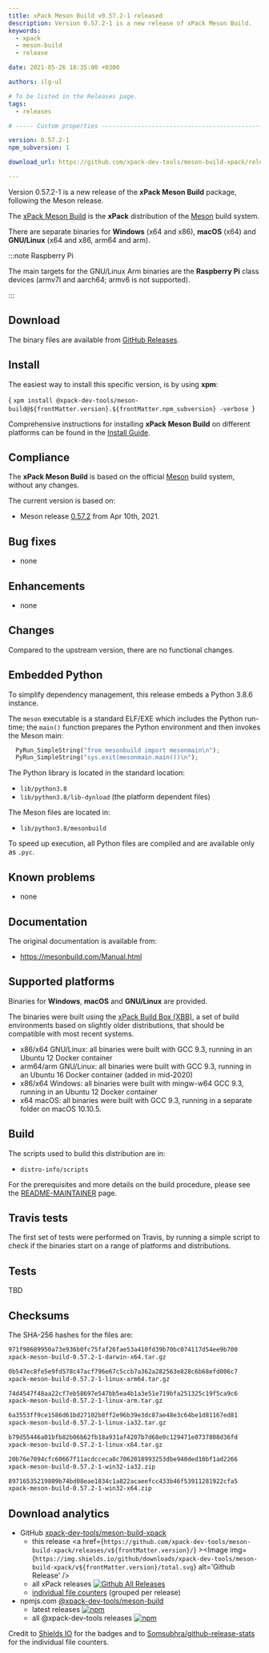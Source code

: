 ```yaml
---
title: xPack Meson Build v0.57.2-1 released
description: Version 0.57.2-1 is a new release of xPack Meson Build.
keywords:
  - xpack
  - meson-build
  - release

date: 2021-05-26 18:35:00 +0300

authors: ilg-ul

# To be listed in the Releases page.
tags:
  - releases

# ----- Custom properties -----------------------------------------------------

version: 0.57.2-1
npm_subversion: 1

download_url: https://github.com/xpack-dev-tools/meson-build-xpack/releases/tag/v0.57.2-1/

---
```


<head><title>{frontMatter.title}</title></head>
<head><meta property="og:title" content={frontMatter.title} /></head>

Version 0.57.2-1 is a new release of the **xPack Meson Build** package, following the Meson release.

<!-- truncate -->


The [xPack Meson Build](https://xpack-dev-tools.github.io/meson-build-xpack/)
is the **xPack** distribution of the
[Meson](https://mesonbuild.com) build system.

There are separate binaries for **Windows** (x64 and x86),
**macOS** (x64) and **GNU/Linux** (x64 and x86, arm64 and arm).

:::note Raspberry Pi

The main targets for the GNU/Linux Arm
binaries are the **Raspberry Pi** class devices (armv7l and aarch64;
armv6 is not supported).

:::

## Download

The binary files are available from <a href={frontMatter.download_url}>GitHub Releases</a>.

## Install

The easiest way to install this specific version, is by using **xpm**:

<CodeBlock language="console"> {
`xpm install @xpack-dev-tools/meson-build@${frontMatter.version}.${frontMatter.npm_subversion} -verbose
`} </CodeBlock>

Comprehensive instructions for installing **xPack Meson Build** on different platforms
can be found in the [Install Guide](/docs/install/).

## Compliance

The **xPack Meson Build** is based on the official
[Meson](https://mesonbuild.com) build system,
without any changes.

The current version is based on:

- Meson release
[0.57.2](https://github.com/mesonbuild/meson/releases/tag/0.57.2)
from Apr 10th, 2021.

## Bug fixes

- none

## Enhancements

- none

## Changes

Compared to the upstream version, there are no functional changes.

## Embedded Python

To simplify dependency management, this release embeds a Python
3.8.6 instance.

The `meson` executable is a standard ELF/EXE which includes the Python
run-time; the `main()` function prepares the Python environment and then
invokes the Meson main:

```python
  PyRun_SimpleString("from mesonbuild import mesonmain\n");
  PyRun_SimpleString("sys.exit(mesonmain.main())\n");
```

The Python library is located in the standard location:

- `lib/python3.8`
- `lib/python3.8/lib-dynload` (the platform dependent files)

The Meson files are located in:

- `lib/python3.8/mesonbuild`

To speed up execution, all Python files are compiled and are
available only as `.pyc`.

## Known problems

- none

## Documentation

The original documentation is available from:

- https://mesonbuild.com/Manual.html

## Supported platforms

Binaries for **Windows**, **macOS** and **GNU/Linux** are provided.

The binaries were built using the
[xPack Build Box (XBB)](https://github.com/xpack/xpack-build-box), a set
of build environments based on slightly older distributions, that should be
compatible with most recent systems.

- x86/x64 GNU/Linux: all binaries were built with GCC 9.3, running in an
  Ubuntu 12 Docker container
- arm64/arm GNU/Linux: all binaries were built with GCC 9.3, running in an
  Ubuntu 16 Docker container (added in mid-2020)
- x86/x64 Windows: all binaries were built with mingw-w64 GCC 9.3, running in an
  Ubuntu 12 Docker container
- x64 macOS: all binaries were built with GCC 9.3, running in a separate
  folder on macOS 10.10.5.

## Build

The scripts used to build this distribution are in:

- `distro-info/scripts`

For the prerequisites and more details on the build procedure, please see the
[README-MAINTAINER](https://github.com/xpack-dev-tools/meson-build-xpack/blob/xpack/README-MAINTAINER.md) page.

## Travis tests

The first set of tests were performed on Travis, by running
a simple script to check if the binaries start on a range of
platforms and distributions.

## Tests

TBD

## Checksums

The SHA-256 hashes for the files are:

```txt
971f98689950a73e936b0fc75faf26fae53a410fd39b70bc074117d54ee9b700
xpack-meson-build-0.57.2-1-darwin-x64.tar.gz

0b547ec8fe5e9fd578c47acf796e67c5ccb7a362a282563e828c6b68efd006c7
xpack-meson-build-0.57.2-1-linux-arm64.tar.gz

74d4547f48aa22cf7eb58697e547bb5ea4b1a3e51e719bfa251325c19f5ca9c6
xpack-meson-build-0.57.2-1-linux-arm.tar.gz

6a3553ff9ce1586d61bd27102b8ff2e96b39e3dc87ae48e3c64be1d81167ed81
xpack-meson-build-0.57.2-1-linux-ia32.tar.gz

b79d55446a01bfb82b06b62fb18a931af4207b7d68e0c129471e0737808d36fd
xpack-meson-build-0.57.2-1-linux-x64.tar.gz

20b76e7094cfc60667f11acdcceca8c7062018993253dbe940ded10bf1ad2266
xpack-meson-build-0.57.2-1-win32-ia32.zip

89716535219809b74bd08eae1834c1a822acaeefcc433b46f53911281922cfa5
xpack-meson-build-0.57.2-1-win32-x64.zip
```

## Download analytics

- GitHub [xpack-dev-tools/meson-build-xpack](https://github.com/xpack-dev-tools/meson-build-xpack/)
  - this release <a href={`https://github.com/xpack-dev-tools/meson-build-xpack/releases/v${frontMatter.version}/`} ><Image img={`https://img.shields.io/github/downloads/xpack-dev-tools/meson-build-xpack/v${frontMatter.version}/total.svg`} alt='Github Release' /></a>
  - all xPack releases [![Github All Releases](https://img.shields.io/github/downloads/xpack-dev-tools/meson-build-xpack/total.svg)](https://github.com/xpack-dev-tools/meson-build-xpack/releases/)
  - [individual file counters](https://somsubhra.github.io/github-release-stats/?username=xpack-dev-tools&repository=meson-build-xpack) (grouped per release)
- npmjs.com [@xpack-dev-tools/meson-build](https://www.npmjs.com/package/@xpack-dev-tools/meson-build)
  - latest releases [![npm](https://img.shields.io/npm/dw/@xpack-dev-tools/meson-build.svg)](https://www.npmjs.com/package/@xpack-dev-tools/meson-build/)
  - all @xpack-dev-tools releases [![npm](https://img.shields.io/npm/dt/@xpack-dev-tools/meson-build.svg)](https://www.npmjs.com/package/@xpack-dev-tools/meson-build/)

Credit to [Shields IO](https://shields.io) for the badges and to
[Somsubhra/github-release-stats](https://github.com/Somsubhra/github-release-stats)
for the individual file counters.
